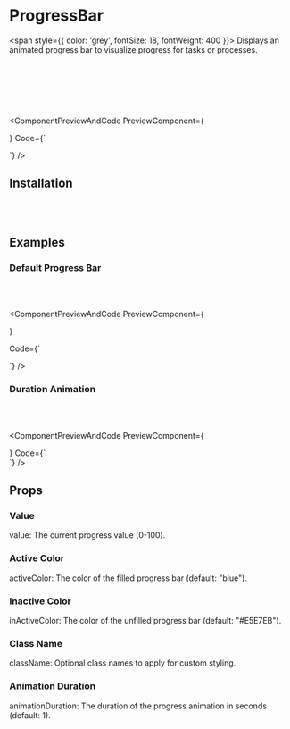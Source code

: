 # ProgressBar

<span style={{ color: 'grey', fontSize: 18, fontWeight: 400 }}>
Displays an animated progress bar to visualize progress for tasks or processes.
</span>

<br></br>


<br></br>

<ComponentPreviewAndCode PreviewComponent={
    <div className="w-[300px]">
        <ProgressBar value={40} />
    </div>

} Code={`
<div className="w-[300px]">
    <ProgressBar value={40} activeColor="#000"  />
</div>
`} />

## Installation

<br></br>

<CommandBlock command="npx react-nex add ProgressBar" />

## Examples


### Default Progress Bar

<br></br>

<ComponentPreviewAndCode PreviewComponent={
<div className="w-[300px]">
<ProgressBar value={80} />
</div>
} 

Code={`
<div className="w-[300px]">
    <ProgressBar value={80} />
</div>
`}
/>

### Duration Animation

<br></br>

<ComponentPreviewAndCode PreviewComponent={
<div className="w-[300px]">
    <ProgressBar value={65} activeColor="#F5A623" animationDuration={10} />
</div>
} 
Code={`
<div className="w-[300px]">
    <ProgressBar value={65} activeColor="#F5A623" animationDuration={10} />
</div>
`}
/>


## Props

### Value

value: The current progress value (0-100).
### Active Color

activeColor: The color of the filled progress bar (default: "blue").
### Inactive Color

inActiveColor: The color of the unfilled progress bar (default: "#E5E7EB").
### Class Name

className: Optional class names to apply for custom styling.
### Animation Duration

animationDuration: The duration of the progress animation in seconds (default: 1).